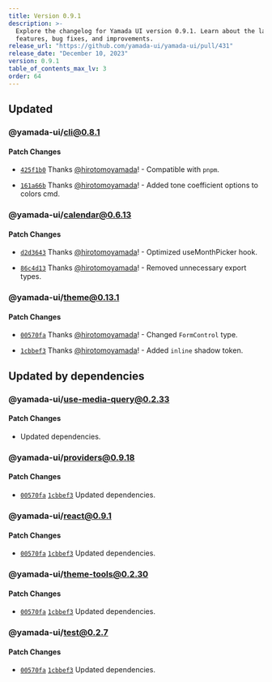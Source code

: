 ```yaml
---
title: Version 0.9.1
description: >-
  Explore the changelog for Yamada UI version 0.9.1. Learn about the latest
  features, bug fixes, and improvements.
release_url: "https://github.com/yamada-ui/yamada-ui/pull/431"
release_date: "December 10, 2023"
version: 0.9.1
table_of_contents_max_lv: 3
order: 64
---
```


## Updated

### @yamada-ui/cli@0.8.1

#### Patch Changes

- [`425f1b0`](https://github.com/hirotomoyamada/yamada-ui/commit/425f1b02d4dfa2d63b5baad56e26e07ab1fdfb35) Thanks [@hirotomoyamada](https://github.com/hirotomoyamada)! - Compatible with `pnpm`.

- [`161a66b`](https://github.com/hirotomoyamada/yamada-ui/commit/161a66bd5b48bbd0739fe5e28e1ecd92be0800b9) Thanks [@hirotomoyamada](https://github.com/hirotomoyamada)! - Added tone coefficient options to colors cmd.

### @yamada-ui/calendar@0.6.13

#### Patch Changes

- [`d2d3643`](https://github.com/hirotomoyamada/yamada-ui/commit/d2d3643893dc1fd43d88ae26cb28a7057ee936e1) Thanks [@hirotomoyamada](https://github.com/hirotomoyamada)! - Optimized useMonthPicker hook.

- [`86c4d13`](https://github.com/hirotomoyamada/yamada-ui/commit/86c4d139bfbda9af2ffadfccc8543f37341b2187) Thanks [@hirotomoyamada](https://github.com/hirotomoyamada)! - Removed unnecessary export types.

### @yamada-ui/theme@0.13.1

#### Patch Changes

- [`00570fa`](https://github.com/hirotomoyamada/yamada-ui/commit/00570faf38843ff2786f3750594d32fae86edadc) Thanks [@hirotomoyamada](https://github.com/hirotomoyamada)! - Changed `FormControl` type.

- [`1cbbef3`](https://github.com/hirotomoyamada/yamada-ui/commit/1cbbef31657f9aff7a46d960ff4d47246d2ba453) Thanks [@hirotomoyamada](https://github.com/hirotomoyamada)! - Added `inline` shadow token.

## Updated by dependencies

### @yamada-ui/use-media-query@0.2.33

#### Patch Changes

- Updated dependencies.

### @yamada-ui/providers@0.9.18

#### Patch Changes

- [`00570fa`](https://github.com/hirotomoyamada/yamada-ui/commit/00570faf38843ff2786f3750594d32fae86edadc) [`1cbbef3`](https://github.com/hirotomoyamada/yamada-ui/commit/1cbbef31657f9aff7a46d960ff4d47246d2ba453) Updated dependencies.

### @yamada-ui/react@0.9.1

#### Patch Changes

- [`00570fa`](https://github.com/hirotomoyamada/yamada-ui/commit/00570faf38843ff2786f3750594d32fae86edadc) [`1cbbef3`](https://github.com/hirotomoyamada/yamada-ui/commit/1cbbef31657f9aff7a46d960ff4d47246d2ba453) Updated dependencies.

### @yamada-ui/theme-tools@0.2.30

#### Patch Changes

- [`00570fa`](https://github.com/hirotomoyamada/yamada-ui/commit/00570faf38843ff2786f3750594d32fae86edadc) [`1cbbef3`](https://github.com/hirotomoyamada/yamada-ui/commit/1cbbef31657f9aff7a46d960ff4d47246d2ba453) Updated dependencies.

### @yamada-ui/test@0.2.7

#### Patch Changes

- [`00570fa`](https://github.com/hirotomoyamada/yamada-ui/commit/00570faf38843ff2786f3750594d32fae86edadc) [`1cbbef3`](https://github.com/hirotomoyamada/yamada-ui/commit/1cbbef31657f9aff7a46d960ff4d47246d2ba453) Updated dependencies.

